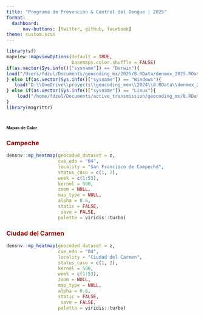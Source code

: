 ```yaml
---
title: "Programa de Prevención & Control del Dengue | 2025"
format: 
  dashboard:
      nav-buttons: [twitter, github, facebook]
theme: custom.scss
---
```


```r
library(sf)
mapview::mapviewOptions(default = TRUE,
                        basemaps.color.shuffle = FALSE)
if(as.vector(Sys.info()["sysname"]) == "Darwin"){
load("/Users/fdzul/Documents/geocoding_mx/2025/8.RData/denmex_2025.RData")
} else if(as.vector(Sys.info()["sysname"]) == "Windows"){
   load("D:\\OneDrive\\proyects\\geocoding_mex\\2024\\8.RData\\denmex_2024.RData")
} else if(as.vector(Sys.info()["sysname"]) == "Linux"){
    load("/home/fdzul/Documents/active_transmission/geocoding_mx/8.RData/denmex_2025.RData")
}
library(magrittr)
```


# [**Mapas de Calor**]{style="font-size:8pt"}

::: panel-tabset

### [**Campeche**]{style="color:#990000"}
```r
densnv::mp_heatmap(geocoded_dataset = z,
                   cve_edo = "04",
                   locality = "San Francisco de Campechd",
                   status_caso = c(1, 2),
                   week = c(1:53),
                   kernel = 500,
                   zoom = NULL,
                   map_type = NULL,
                   alpha = 0.6,
                   static = FALSE,
                    save = FALSE,
                   palette = viridis::turbo)
```

### [**Ciudad del Carmen**]{style="color:#990000"}
```r
densnv::mp_heatmap(geocoded_dataset = z,
                   cve_edo = "04",
                   locality = "Ciudad del Carmen",
                   status_caso = c(1, 2),
                   kernel = 500,
                   week = c(1:53),
                   zoom = NULL,
                   map_type = NULL,
                   alpha = 0.6,
                   static = FALSE,
                    save = FALSE,
                   palette = viridis::turbo)
```




:::

